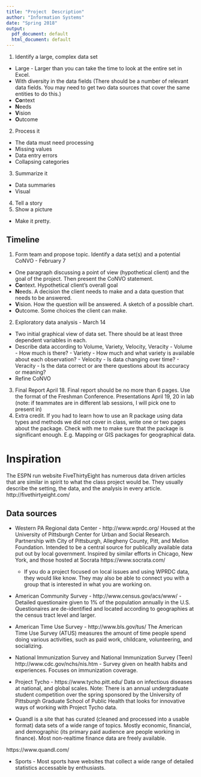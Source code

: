 ```yaml
---
title: "Project  Description"
author: "Information Systems"
date: "Spring 2018"
output:
  pdf_document: default
  html_document: default
---
```



1.  Identify a large, complex data set
  -  Large - Larger than you can take the time to look at the entire set in Excel.
  -  With diversity in the data fields (There should be a number of relevant data fields. You may need to get two data sources that cover the same entities to do this.)
  -  **Co**ntext
  -  **N**eeds
  -  **V**ision
  -  **O**utcome
2.  Process it
  -  The data must need processing
  -  Missing values
  -  Data entry errors
  -  Collapsing categories
3.  Summarize it
  -  Data summaries
  -  Visual
4.  Tell a story
5.  Show a picture
  -  Make it pretty.
  
Timeline
--------

1.  Form team and propose topic. Identify a data set(s) and a potential CoNVO - February 7
  -  One paragraph discussing a point of view (hypothetical client) and the goal of the project.  Then present the CoNVO statement.
  -  **Co**ntext.  Hypothetical client's overall goal
  -  **N**eeds.  A decision the client needs to make and a data question that needs to be answered.
  -  **V**ision. How the question will be answered.  A sketch of a possible chart.
  -  **O**utcome. Some choices the client can make.
  
2.  Exploratory data analysis - March 14
  -  Two initial graphical view of data set.  There should be at least three dependent variables in each.
  -  Describe data according to Volume, Variety, Velocity, Veracity
    -  Volume - How much is there?
    -  Variety - How much and what variety is available about each observation?
    -  Velocity - Is data changing over time?
    -  Veracity - Is the data correct or are there questions about its accuracy or meaning?
  -  Refine CoNVO
3.  Final Report April 18. Final report should be no more than 6 pages.  Use the format of the Freshman Conference.  Presentations April 19, 20 in lab (note: if teammates are in different lab sessions, I will pick one to present in)
4.  Extra credit. If you had to learn how to use an R package using data types and methods we did not cover in class, write one or two pages about the package.  Check with me to make sure that the package is significant enough.  E.g. Mapping or GIS packages for geographical data.

Inspiration
============

The ESPN run website FiveThirtyEight has numerous data driven articles that are similar in spirit to what the class project would be. They usually describe the setting, the data, and the analysis in every article. http://fivethirtyeight.com/

Data sources
------------

- Western PA Regional data Center - http://www.wprdc.org/  Housed at the University of Pittsburgh Center for Urban and Social Research. Partnership with City of Pittsburgh, Allegheny County, Pitt, and Mellon Foundation. Intended to be a central source for publically available data put out by local government. Inspired by similar efforts in Chicago, New York, and those hosted at Socrata https://www.socrata.com/
    -  If you do a project focused on local issues and using WPRDC data, they would like know. They may also be able to connect you with a group that is interested in what you are working on.

- American Community Survey - http://www.census.gov/acs/www/ - Detailed questionaire given to 1% of the population annually in the U.S.   Questionaires are de-identified and located according to geographies at the census tract level and larger.

- American Time Use Survey - http://www.bls.gov/tus/ The American Time Use Survey (ATUS) measures the amount of time people spend doing various activities, such as paid work, childcare, volunteering, and socializing.

- National Immunization Survey and National Immunization Survey (Teen) http://www.cdc.gov/nchs/nis.htm - Survey given on health habits and experiences.  Focuses on immunization coverage.

- Project Tycho - https://www.tycho.pitt.edu/  Data on infectious diseases at national, and global scales.  Note: There is an annual undergraduate student competition over the spring sponsored by the University of Pittsburgh Graduate School of Public Health that looks for innovative ways of working with Project Tycho data.

- Quandl is a site that has curated (cleaned and processed into a usable format) data sets of a wide range of topics. Mostly economic, financial, and demographic (its primary paid audience are people working in finance). Most non-realtime finance data are freely available.

https://www.quandl.com/

- Sports - Most sports have websites that collect a wide range of detailed statistics accessable by enthusiasts.


